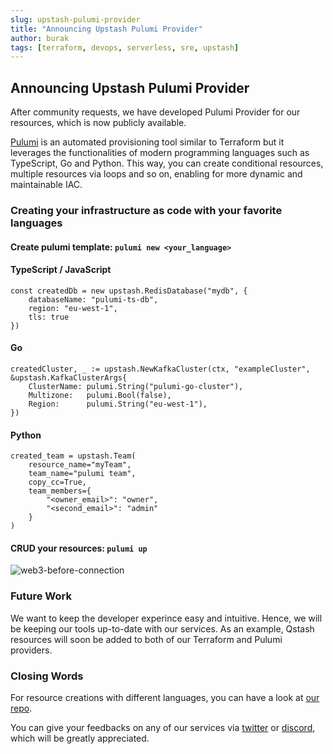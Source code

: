 ```yaml
---
slug: upstash-pulumi-provider
title: "Announcing Upstash Pulumi Provider"
author: burak
tags: [terraform, devops, serverless, sre, upstash]
---
```


## Announcing Upstash Pulumi Provider
After community requests, we have developed Pulumi Provider for our resources, which is now publicly available.

[Pulumi](https://www.pulumi.com) is an automated provisioning tool similar to Terraform but it leverages the functionalities of modern programming languages such as TypeScript, Go and Python.
This way, you can create conditional resources, multiple resources via loops and so on, enabling for more dynamic and maintainable IAC.
### Creating your infrastructure as code with your favorite languages
#### Create pulumi template: `pulumi new <your_language>`

#### TypeScript / JavaScript
```shell
const createdDb = new upstash.RedisDatabase("mydb", {
    databaseName: "pulumi-ts-db",
    region: "eu-west-1",
    tls: true
})
```

#### Go
```shell
createdCluster, _ := upstash.NewKafkaCluster(ctx, "exampleCluster", &upstash.KafkaClusterArgs{
    ClusterName: pulumi.String("pulumi-go-cluster"),
    Multizone:   pulumi.Bool(false),
    Region:      pulumi.String("eu-west-1"),
})
```

#### Python
```shell
created_team = upstash.Team(
    resource_name="myTeam",
    team_name="pulumi team",
    copy_cc=True,
    team_members={
        "<owner_email>": "owner",
        "<second_email>": "admin"
    }
)

```

#### CRUD your resources: `pulumi up`

![web3-before-connection](/blog/announce-pulumi/update-example.png)



### Future Work
We want to keep the developer experince easy and intuitive. Hence, we will be keeping our tools up-to-date with our services. 
As an example, Qstash resources will soon be added
to both of our Terraform and Pulumi providers.

### Closing Words
For resource creations with different languages, you can have a look at [our repo](https://github.com/upstash/upstash-pulumi-provider/tree/master/examples).

You can give your feedbacks on any of our services via [twitter](https://twitter.com/upstash) or [discord](https://discord.gg/w9SenAtbme), which will be greatly appreciated.
